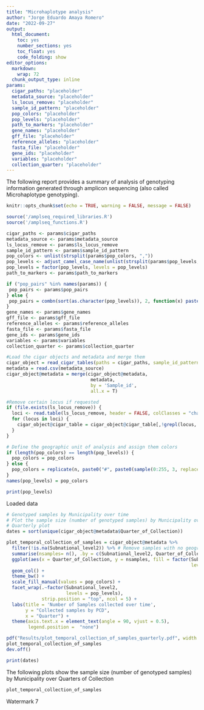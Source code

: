 ```yaml
---
title: "Microhaplotype analysis"
author: "Jorge Eduardo Amaya Romero"
date: "2022-09-27"
output:
  html_document:
    toc: yes
    number_sections: yes
    toc_float: yes
    code_folding: show
editor_options:
  markdown:
    wrap: 72
  chunk_output_type: inline
params:
  cigar_paths: "placeholder"
  metadata_source: "placeholder"
  ls_locus_remove: "placeholder"
  sample_id_pattern: "placeholder"
  pop_colors: "placeholder"
  pop_levels: "placeholder"
  path_to_markers: "placeholder"
  gene_names: "placeholder"
  gff_file: "placeholder"
  reference_alleles: "placeholder"
  fasta_file: "placeholder"
  gene_ids: "placeholder"
  variables: "placeholder"
  collection_quarter: "placeholder"
---
```


The following report provides a summary of analysis of genotyping information generated through amplicon sequencing (also called Microhaplotype genotyping).

```r
knitr::opts_chunk$set(echo = TRUE, warning = FALSE, message = FALSE)
```

```r
source('/amplseq_required_libraries.R')
source('/amplseq_functions.R')

cigar_paths <- params$cigar_paths
metadata_source <- params$metadata_source
ls_locus_remove <- params$ls_locus_remove
sample_id_pattern <- params$sample_id_pattern
pop_colors <- unlist(strsplit(params$pop_colors, ","))
pop_levels <- adjust_camel_case_name(unlist(strsplit(params$pop_levels, ",")))
pop_levels = factor(pop_levels, levels = pop_levels)
path_to_markers <- params$path_to_markers

if ("pop_pairs" %in% names(params)) {
 pop_pairs <- params$pop_pairs
} else {
 pop_pairs = combn(sort(as.character(pop_levels)), 2, function(x) paste(x, collapse = "-"))
}
gene_names <- params$gene_names
gff_file <- params$gff_file
reference_alleles <- params$reference_alleles
fasta_file <- params$fasta_file
gene_ids <- params$gene_ids
variables <- params$variables
collection_quarter <- params$collection_quarter
```

```r
#Load the cigar objects and metadata and merge them
cigar_object = read_cigar_tables(paths = cigar_paths, sample_id_pattern = sample_id_pattern)
metadata = read.csv(metadata_source)
cigar_object@metadata = merge(cigar_object@metadata,
                               metadata,
                               by = 'Sample_id',
                               all.x = T)

#Remove certain locus if requested
if (file.exists(ls_locus_remove)) {
  loci <- read.table(ls_locus_remove, header = FALSE, colClasses = "character", stringsAsFactors = FALSE)$V1
  for (locus in loci) {
    cigar_object@cigar_table = cigar_object@cigar_table[,!grepl(locus, colnames(cigar_object@cigar_table))]
  }
}

# Define the geographic unit of analysis and assign them colors
if (length(pop_colors) == length(pop_levels)) {
  pop_colors = pop_colors
} else {
  pop_colors = replicate(n, paste0("#", paste0(sample(0:255, 3, replace = TRUE), collapse = "")))
}
names(pop_levels) = pop_colors

print(pop_levels)
```

Loaded data

```r
# Genotyped samples by Municipality over time
# Plot the sample size (number of genotyped samples) by Municipality over time.
# Quarterly plot
dates = sort(unique(cigar_object@metadata$Quarter_of_Collection))

plot_temporal_collection_of_samples = cigar_object@metadata %>%
  filter(!is.na(Subnational_level2)) %>% # Remove samples with no geographic information (Controls)
  summarise(nsamples= n(), .by = c(Subnational_level2, Quarter_of_Collection)) %>%
  ggplot(aes(x = Quarter_of_Collection, y = nsamples, fill = factor(Subnational_level2,
                                                                    levels = pop_levels))) +
  geom_col() +
  theme_bw() +
  scale_fill_manual(values = pop_colors) +
  facet_wrap(.~factor(Subnational_level2,
                      levels = pop_levels),
             strip.position = "top", ncol = 5) +
  labs(title = 'Number of Samples collected over time',
       y = "Collected samples by PCD",
       x = "Quarter") +
  theme(axis.text.x = element_text(angle = 90, vjust = 0.5),
        legend.position =  "none")

pdf("Results/plot_temporal_collection_of_samples_quarterly.pdf", width = 14)
plot_temporal_collection_of_samples
dev.off()

print(dates)
```

The following plots show the sample size (number of genotyped samples) by Municipality over Quarters of Collection
```r
plot_temporal_collection_of_samples
```

Watermark 7
